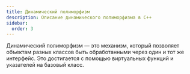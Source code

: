 ```yaml
---
title: Динамический полиморфизм
description: Описание динамического полиморфизма в C++
sidebar:
  order: 3
---
```



<Aside>
Динамический полиморфизм — это механизм, который позволяет объектам разных классов быть обработанными через один и тот же интерфейс. Это достигается с помощью виртуальных функций и указателей на базовый класс.
</Aside>

<LinkCard
  title="Подробнее про виртуальные функции"
  description="Описание виртуальных функций и вызовов в C++"
  href="/questions/virtual-call-and-functions"
/>